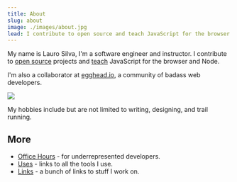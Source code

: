 ```yaml
---
title: About
slug: about
image: ./images/about.jpg
lead: I contribute to open source and teach JavaScript for the browser and Node.
---
```


My name is Lauro Silva, I'm a software engineer and instructor. I contribute to [open source](https://github.com/laurosilvacom) projects and [teach](https://egghead.io/instructors/lauro-silva) JavaScript for the browser and Node.

I'm also a collaborator at [egghead.io](https://egghead.io/instructors/lauro-silva), a community of badass web developers.

![](./images/about.jpg)

My hobbies include but are not limited to writing, designing, and trail running.

## More

- [Office Hours](/office-hours) - for underrepresented developers.
- [Uses](/uses) - links to all the tools I use.
- [Links](/links) - a bunch of links to stuff I work on.

